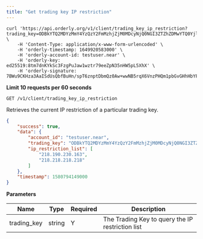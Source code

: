 ```yaml
---
title: "Get trading key IP restriction"
---
```


<RequestExample>

```shell
curl 'https://api.orderly.org/v1/client/trading_key_ip_restriction?trading_key=ODBkYTQ2MDYzMmY4YzQzY2FmMzhjZjM0MDcyNjQ0NGI3ZTZhZDMwYTQ0YjllODk0YTRiYjYyNTMxZjI0NjIzZA==' \
    -H 'Content-Type: application/x-www-form-urlencoded' \
    -H 'orderly-timestamp: 1649920583000' \
    -H 'orderly-account-id: testuser.near' \
    -H 'orderly-key: ed25519:8tm7dnKYkSc3FzgPuJaw1wztr79eeZpN35nHW5pL5XhX' \
    -H 'orderly-signature: 7BWu9CKHza3AaISdUsQbfBuHn/spT6znptDbmQz0Aw+wwNB5rqX6VnzPHQm1pbGvGHhHbYFig0YJRkeMZs/NDA=='
```
</RequestExample>

**Limit 10 requests per 60 seconds**

`GET /v1/client/trading_key_ip_restriction`

Retrieves the current IP restriction of a particular trading key.

<ResponseExample>

```json Response
{
    "success": true,
    "data": {
        "account_id": "testuser.near",
        "trading_key": "ODBkYTQ2MDYzMmY4YzQzY2FmMzhjZjM0MDcyNjQ0NGI3ZTZhZDMwYTQ0YjllODk0YTRiYjYyNTMxZjI0NjIzZA==",
        "ip_restriction_list": [
            "218.190.230.163",
            "218.218.218.218"
        ]
    },
    "timestamp": 1580794149000
}
```
</ResponseExample>

**Parameters**

| Name        | Type      | Required       | Description                                                                       |
| ----------- | --------- | -------------- | --------------------------------------------------------------------------------- |
| trading_key | string    | Y              | The Trading Key to query the IP restriction list                                  |

